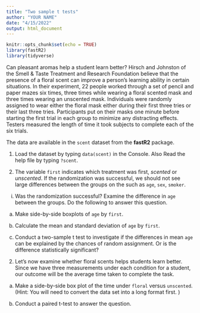 ```yaml
---
title: "Two sample t tests"
author: "YOUR NAME"
date: "4/15/2022"
output: html_document
---
```


```r
knitr::opts_chunk$set(echo = TRUE)
library(fastR2)
library(tidyverse)
```

Can pleasant aromas help a student learn better? Hirsch and Johnston of the Smell & Taste Treatment and Research Foundation believe that the presence of a floral scent can improve a person's learning ability in certain situations. In their experiment, 22 people worked through a set of pencil and paper mazes six times, three times while wearing a floral scented mask and three times wearing an unscented mask. Individuals were randomly assigned  to wear either the floral mask either during their first three tries or their last three tries. Participants put on their masks one minute before starting the first trial in each group to minimize any distracting effects. Testers measured the length of time it took subjects to complete each of the six trials.


The data are available in the `scent` dataset from the **fastR2** package. 

1. Load the dataset by typing `data(scent)` in the Console. Also Read the help file by typing `?scent`.

2. The variable `first` indicates which treatment was first, *scented* or *unscented*. If the randomization was successful, we should not see large differences between the groups on the \emph{pre-treatment variables} such as `age`, `sex`, `smoker`. 

(i) Was the randomization successful? Examine the difference in `age` between the groups. Do the following to answer this question. 

   a. Make side-by-side boxplots of `age` by `first`. 
 
   b. Calculate the mean and standard deviation of `age` by `first`.
 
   c. Conduct a two-sample t test to investigate if the differences in mean `age` can be explained by the chances of random assignment. Or is the difference statistically significant?


2. Let's now examine whether floral scents helps students learn better. Since we have three measurements under each condition for a student, our outcome will be the average time taken to complete the task. 


  a. Make a side-by-side box plot of the time under `floral` versus `unscented`. (Hint: You will need to convert the data set into a long format first. )
  
  b. Conduct a paired t-test to answer the question. 
  
